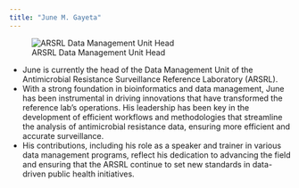```yaml
---
title: "June M. Gayeta"
---
```


::: {layout-ncol="2"}
![ARSRL Data Management Unit Head](img/sirjune_ritm.png)

-   June is currently the head of the Data Management Unit of the Antimicrobial Resistance Surveillance Reference Laboratory (ARSRL).
-   With a strong foundation in bioinformatics and data management, June has been instrumental in driving innovations that have transformed the reference lab’s operations. His leadership has been key in the development of efficient workflows and methodologies that streamline the analysis of antimicrobial resistance data, ensuring more efficient and accurate surveillance.
-   His contributions, including his role as a speaker and trainer in various data management programs, reflect his dedication to advancing the field and ensuring that the ARSRL continue to set new standards in data-driven public health initiatives.
:::
